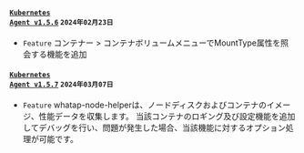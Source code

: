 #### <code class='changelog-service'><a href="../release-notes/k8s/k8s-1_5_6">Kubernetes Agent v1.5.6</a></code> <code class='changelog-date'>2024年02月23日</code>

- <code class="Feature">Feature</code> <span class="uitext">コンテナー</span> &gt; <span class="uitext">コンテナボリューム</span>メニューでMountType属性を照会する機能を追加

#### <code class='changelog-service'><a href="../release-notes/k8s/k8s-1_5_7">Kubernetes Agent v1.5.7</a></code> <code class='changelog-date'>2024年03月07日</code>

- <code class="Feature">Feature</code> whatap-node-helperは、ノードディスクおよびコンテナのイメージ、性能データを収集します。 当該コンテナのロギング及び設定機能を追加してデバッグを行い、問題が発生した場合、当該機能に対するオプション処理が可能です。
